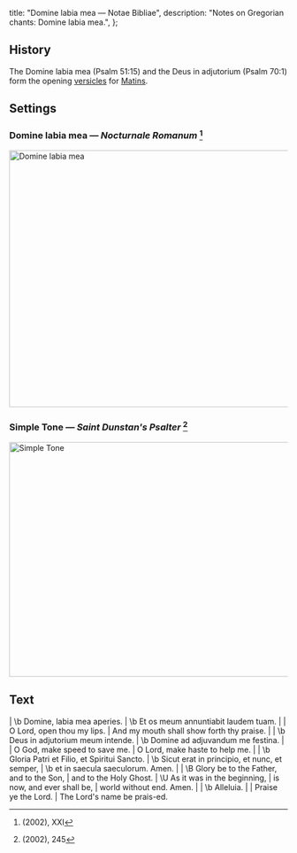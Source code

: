   title: "Domine labia mea — Notae Bibliae",
  description: "Notes on Gregorian chants: Domine labia mea.",
};

<Initial text="Domine labia mea" />

## History

The Domine labia mea (Psalm 51:15) and the Deus in adjutorium (Psalm 70:1) form the opening [versicles](/glossary/liturgical-terms#versicle) for [Matins](/glossary/liturgical-terms#matins).

## Settings

### Domine labia mea — *Nocturnale Romanum* [^1]

<Image
  src="/chants/domine-labia-mea.svg"
  alt="Domine labia mea"
  width="600"
  height="464"
/>

### Simple Tone — *Saint Dunstan's Psalter* [^2]

<Image
  src="/chants/domine-labia-mea-sarum.svg"
  alt="Simple Tone"
  width="600"
  height="424"
/>

## Text

<Poetry>
|  \b Domine, labia mea aperies.
|  \b Et os meum annuntiabit laudem tuam.
|
|  O Lord, open thou my lips.
|  And my mouth shall show forth thy praise.
|
|  \b Deus in adjutorium meum intende.
|  \b Domine ad adjuvandum me festina.
|
|  O God, make speed to save me.
|  O Lord, make haste to help me.
|
|  \b Gloria Patri et Filio, et Spiritui Sancto.
|  \b Sicut erat in principio, et nunc, et semper,
|  \b et in saecula saeculorum. Amen.
|
|  \B Glory be to the Father, and to the Son,
|  and to the Holy Ghost.
|  \U As it was in the beginning,
|  is now, and ever shall be,
|  world without end. Amen.
|
|  \b Alleluia.
|
|  Praise ye the Lord.
|  The Lord's name be prais-ed.
</Poetry>

[^1]: *<Definition lang="latin" anchor="nocturnale-romanum" text="Nocturnale Romanum" />* (2002), XXI
[^2]: *<Definition lang="english" anchor="saint-dunstans-psalter" text="Saint Dunstan's Plainsong Psalter" />* (2002), 245

